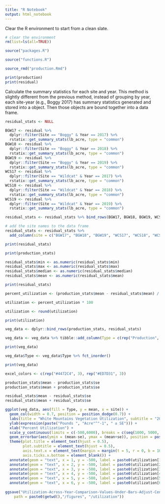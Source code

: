 ---
title: "R Notebook"
output: html_notebook
---

Clear the R environment to start from a clean slate.

```{r}
# clear the environment
rm(list=ls(all=TRUE))
```

```{r}
source("packages.R")
```

```{r}
source("functions.R")
```

```{r include=FALSE}
source_rmd("production.Rmd")
```

```{r}
print(production)
print(residual)
```

Calculate the summary statistics for each site and year. This method is slightly different from the previous method, instead of grouping by year, each site-year (e.g., Boggy 2017) has summary statistics generated and stored into a object. Then those objects are bound together into a data frame.

```{r}
residual_stats <- NULL

BGW17 <- residual %>% 
  dplyr::filter(Site == "Boggy" & Year == 2017) %>% 
  rstatix::get_summary_stats(lb_acre, type = "common")
BGW18 <- residual %>% 
  dplyr::filter(Site == "Boggy" & Year == 2018) %>% 
  rstatix::get_summary_stats(lb_acre, type = "common")
BGW19 <- residual %>% 
  dplyr::filter(Site == "Boggy" & Year == 2019) %>% 
  rstatix::get_summary_stats(lb_acre, type = "common")
WCS17 <- residual %>% 
  dplyr::filter(Site == "Wildcat" & Year == 2017) %>% 
  rstatix::get_summary_stats(lb_acre, type = "common")
WCS18 <- residual %>% 
  dplyr::filter(Site == "Wildcat" & Year == 2018) %>% 
  rstatix::get_summary_stats(lb_acre, type = "common")
WCS19 <- residual %>% 
  dplyr::filter(Site == "Wildcat" & Year == 2019) %>% 
  rstatix::get_summary_stats(lb_acre, type = "common")

residual_stats <- residual_stats %>% bind_rows(BGW17, BGW18, BGW19, WCS17, WCS18, WCS19)

# add the site names to the data frame 
residual_stats <- residual_stats %>% 
  add_column(site = c("BGW17", "BGW18", "BGW19", "WCS17", "WCS18", "WCS19"), .before = 1)

print(residual_stats)
```

```{r}
print(production_stats)
```
```{r}
residual_stats$min <- as.numeric(residual_stats$min) 
residual_stats$max <- as.numeric(residual_stats$max)
residual_stats$median <- as.numeric(residual_stats$median)
residual_stats$mean <- as.numeric(residual_stats$mean)

print(residual_stats)
```

```{r}
percent_utilization <- (production_stats$mean - residual_stats$mean) / production_stats$mean

utilization <- percent_utilization * 100

utilization <- round(utilization)

print(utilization)
```
```{r}
veg_data <- dplyr::bind_rows(production_stats, residual_stats)

veg_data <- veg_data %>% tibble::add_column(Type = c(rep("Production", 6), rep("Availability", 6)), .after = "site")

print(veg_data)
```
```{r}
veg_data$Type <- veg_data$Type %>% fct_inorder()

print(veg_data)
```

```{r}
excel_colors <- c(rep("#4472C4", 3), rep("#ED7D31", 3))
```

```{r}
production_stats$mean - production_stats$se
production_stats$mean + production_stats$se
```
```{r}
residual_stats$mean - residual_stats$se
residual_stats$mean + residual_stats$se
```

```{r}
ggplot(veg_data, aes(fill = Type, y = mean, x = site)) +
  geom_col(width = 0.7, position = position_dodge(0.7)) +
  labs(title = "White Mountains Vegetation Utilization", subtitle = "2017-2019") +
  ylab(expression(paste("Pounds ", "Acre"^"-1", " ± SE"))) + 
  xlab("Percent Utilization") +
  scale_y_continuous(limits = c(-500,6000), breaks = c(seq(1000, 5000, by = 1000))) +
  geom_errorbar(aes(ymin = (mean-se), ymax = (mean+se)), position = position_dodge(0.7), width = 0.25) +
  theme(plot.title = element_text(hjust = 0.5),
        plot.subtitle = element_text(hjust = 0.5),
        axis.text.x = element_text(margin = margin(t = 5, r = 0, b = 10, l = 0)),
        axis.ticks.x.bottom = element_blank()) +
  annotate(geom = "text", x = 1, y = -500, label = paste0(utilization[1], "%")) +
  annotate(geom = "text", x = 2, y = -500, label = paste0(utilization[2], "%")) +
  annotate(geom = "text", x = 3, y = -500, label = paste0(utilization[3], "%")) +
  annotate(geom = "text", x = 4, y = -500, label = paste0(utilization[4], "%")) +
  annotate(geom = "text", x = 5, y = -500, label = paste0(utilization[5], "%")) +
  annotate(geom = "text", x = 6, y = -500, label = paste0(utilization[6], "%"))
  
ggsave("Utilization-Across-Year-Comparison-Values-Under-Bars-Adjust-Center.jpg", 
    path = paste0(getwd(),"/figures", "/utilization"))
```

